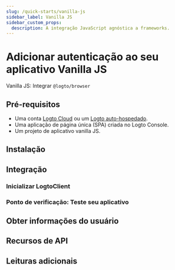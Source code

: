 ```yaml
---
slug: /quick-starts/vanilla-js
sidebar_label: Vanilla JS
sidebar_custom_props:
  description: A integração JavaScript agnóstica a frameworks.
---
```




# Adicionar autenticação ao seu aplicativo Vanilla JS

Vanilla JS: Integrar `@logto/browser`

<GuideTip />

## Pré-requisitos

- Uma conta [Logto Cloud](https://cloud.logto.io) ou um [Logto auto-hospedado](/introduction/set-up-logto-oss).
- Uma aplicação de página única (SPA) criada no Logto Console.
- Um projeto de aplicativo vanilla JS.

## Instalação

<AddSdk />

## Integração

### Inicializar LogtoClient

<InitClient />

<ImplementSignInAndSignOut />

### Ponto de verificação: Teste seu aplicativo

<CheckIntegration />

## Obter informações do usuário

<GetUserInformation />

## Recursos de API

<ApiResources />

## Leituras adicionais

<FurtherReadings />
